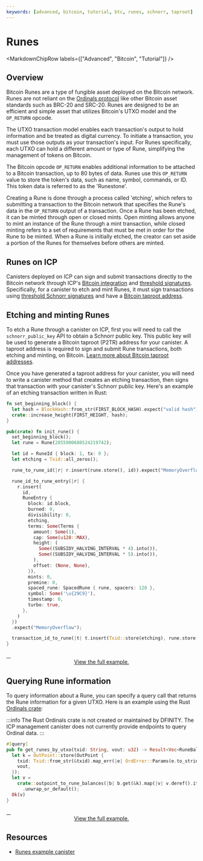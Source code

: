 ```yaml
---
keywords: [advanced, bitcoin, tutorial, btc, runes, schnorr, taproot]
---
```



# Runes

<MarkdownChipRow labels={["Advanced", "Bitcoin", "Tutorial"]} />

## Overview

Bitcoin Runes are a type of fungible asset deployed on the Bitcoin network. Runes are not reliant on the [Ordinals protocol](ordinals.mdx) like other Bitcoin asset standards such as BRC-20 and SRC-20. Runes are designed to be an efficient and simple asset that utilizes Bitcoin's UTXO model and the `OP_RETURN` opcode.

The UTXO transaction model enables each transaction's output to hold information and be treated as digital currency. To initiate a transaction, you must use those outputs as your transaction's input. For Runes specifically, each UTXO can hold a different amount or type of Rune, simplifying the management of tokens on Bitcoin.

The Bitcoin opcode `OP_RETURN` enables additional information to be attached to a Bitcoin transaction, up to 80 bytes of data. Runes use this `OP_RETURN` value to store the token's data, such as name, symbol, commands, or ID. This token data is referred to as the 'Runestone'.

Creating a Rune is done through a process called 'etching', which refers to submitting a transaction to the Bitcoin network that specifies the Rune's data in the `OP_RETURN` output of a transaction. Once a Rune has been etched, it can be minted through open or closed mints. Open minting allows anyone to mint an instance of the Rune through a mint transaction, while closed minting refers to a set of requirements that must be met in order for the Rune to be minted. When a Rune is initially etched, the creator can set aside a portion of the Runes for themselves before others are minted.

## Runes on ICP

Canisters deployed on ICP can sign and submit transactions directly to the Bitcoin network through ICP's [Bitcoin integration](../overview.mdx) and [threshold signatures](/docs/current/references/t-sigs-how-it-works). Specifically, for a canister to etch and mint Runes, it must sign transactions using [threshold Schnorr signatures](/docs/current/references/t-sigs-how-it-works#deuterium-schnorr-release-beta) and have a [Bitcoin taproot address](/docs/current/developer-docs/multi-chain/bitcoin/using-btc/generate-addresses#generating-addresses-with-threshold-schnorr).

## Etching and minting Runes

To etch a Rune through a canister on ICP, first you will need to call the `schnorr_public_key` API to obtain a Schnorr public key. This public key will be used to generate a Bitcoin taproot (P2TR) address for your canister. A taproot address is required to sign and submit Rune transactions, both etching and minting, on Bitcoin. [Learn more about Bitcoin taproot addresses](/docs/current/developer-docs/multi-chain/bitcoin/using-btc/generate-addresses#generating-addresses-with-threshold-schnorr).

Once you have generated a taproot address for your canister, you will need to write a canister method that creates an etching transaction, then signs that transaction with your canister's Schnorr public key. Here's an example of an etching transaction written in Rust:

```rust
fn set_beginning_block() {
  let hash = BlockHash::from_str(FIRST_BLOCK_HASH).expect("valid hash");
  crate::increase_height(FIRST_HEIGHT, hash);
}

pub(crate) fn init_rune() {
  set_beginning_block();
  let rune = Rune(2055900680524219742);

  let id = RuneId { block: 1, tx: 0 };
  let etching = Txid::all_zeros();

  rune_to_rune_id(|r| r.insert(rune.store(), id)).expect("MemoryOverflow");

  rune_id_to_rune_entry(|r| {
    r.insert(
      id,
      RuneEntry {
        block: id.block,
        burned: 0,
        divisibility: 0,
        etching,
        terms: Some(Terms {
          amount: Some(1),
          cap: Some(u128::MAX),
          height: (
            Some((SUBSIDY_HALVING_INTERVAL * 4).into()),
            Some((SUBSIDY_HALVING_INTERVAL * 5).into()),
          ),
          offset: (None, None),
        }),
        mints: 0,
        premine: 0,
        spaced_rune: SpacedRune { rune, spacers: 128 },
        symbol: Some('\u{29C9}'),
        timestamp: 0,
        turbo: true,
      },
    )
  })
  .expect("MemoryOverflow");

  transaction_id_to_rune(|t| t.insert(Txid::store(etching), rune.store())).expect("MemoryOverflow");
}
```

<a href="https://github.com/octopus-network/ord-canister/blob/a0632ebd1493d604ad3e82185f75170755552ac3/src/index.rs#L19-L62">
    <div align="center">View the full example.</div>
</a>


## Querying Rune information

To query information about a Rune, you can specify a query call that returns the Rune information for a given UTXO. Here is an example using the Rust [Ordinals crate](https://crates.io/crates/ordinals/0.0.1):

:::info
The Rust Ordinals crate is not created or maintained by DFINITY. The ICP management canister does not currently provide endpoints to query Ordinal data.
:::

```rust
#[query]
pub fn get_runes_by_utxo(txid: String, vout: u32) -> Result<Vec<RuneBalance>, OrdError> {
  let k = OutPoint::store(OutPoint {
    txid: Txid::from_str(&txid).map_err(|e| OrdError::Params(e.to_string()))?,
    vout,
  });
  let v =
    crate::outpoint_to_rune_balances(|b| b.get(&k).map(|v| v.deref().iter().map(|i| *i).collect()))
      .unwrap_or_default();
  Ok(v)
}
```

<a href="https://github.com/octopus-network/ord-canister/blob/a0632ebd1493d604ad3e82185f75170755552ac3/src/canister.rs#L8">
    <div align="center">View the full example.</div>
</a>


## Resources

- [Runes example canister](https://github.com/octopus-network/ord-canister/tree/master)
